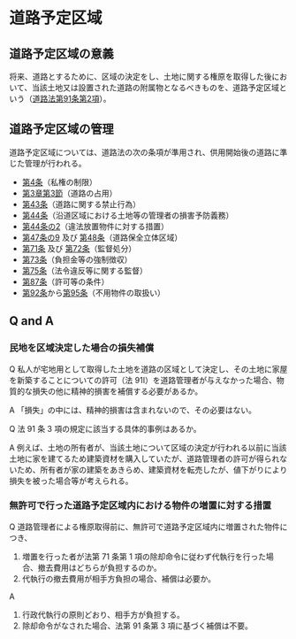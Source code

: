 
# 道路予定区域

## 道路予定区域の意義

将来、道路とするために、区域の決定をし、土地に関する権原を取得した後において、当該土地又は設置された道路の附属物となるべきものを、道路予定区域という（[道路法第91条第2項](https://elaws.e-gov.go.jp/document?lawid=327AC1000000180#Mp-At_91)）。

## 道路予定区域の管理

道路予定区域については、道路法の次の条項が準用され、供用開始後の道路に準じた管理が行われる。

- [第4条](https://elaws.e-gov.go.jp/document?lawid=327AC1000000180#Mp-At_4)（私権の制限）
- [第3章第3節](https://elaws.e-gov.go.jp/document?lawid=327AC1000000180#Mp-Ch_3-Se_3)（道路の占用）
- [第43条](https://elaws.e-gov.go.jp/document?lawid=327AC1000000180#Mp-At_43)（道路に関する禁止行為）
- [第44条](https://elaws.e-gov.go.jp/document?lawid=327AC1000000180#Mp-At_44)（沿道区域における土地等の管理者の損害予防義務）
- [第44条の2](https://elaws.e-gov.go.jp/document?lawid=327AC1000000180#Mp-At_44_2)（違法放置物件に対する措置）
- [第47条の9](https://elaws.e-gov.go.jp/document?lawid=327AC1000000180#Mp-At_47_9) 及び [第48条](https://elaws.e-gov.go.jp/document?lawid=327AC1000000180#Mp-At_48)（道路保全立体区域）
- [第71条](https://elaws.e-gov.go.jp/document?lawid=327AC1000000180#Mp-At_71) 及び [第72条](https://elaws.e-gov.go.jp/document?lawid=327AC1000000180#Mp-At_72)（監督処分）
- [第73条](https://elaws.e-gov.go.jp/document?lawid=327AC1000000180#Mp-At_73)（負担金等の強制徴収）
- [第75条](https://elaws.e-gov.go.jp/document?lawid=327AC1000000180#Mp-At_75)（法令違反等に関する監督）
- [第87条](https://elaws.e-gov.go.jp/document?lawid=327AC1000000180#Mp-At_87)（許可等の条件）
- [第92条](https://elaws.e-gov.go.jp/document?lawid=327AC1000000180#Mp-At_92)から[第95条](https://elaws.e-gov.go.jp/document?lawid=327AC1000000180#Mp-At_95)（不用物件の取扱い）

## Q and A

### 民地を区域決定した場合の損失補償

Q 私人が宅地用として取得した土地を道路の区域として決定し、その土地に家屋を新築することについての許可（法 91Ⅰ）を道路管理者が与えなかった場合、物質的な損失の他に精神的損害を補償する必要があるか。

A 「損失」の中には、精神的損害は含まれないので、その必要はない。

Q 法 91 条 3 項の規定に該当する具体的事例はあるか。

A 例えば、土地の所有者が、当該土地について区域の決定が行われる以前に当該土地に家を建てるため建築資材を購入していたが、道路管理者の許可が得られないため、所有者が家の建築をあきらめ、建築資材を転売したが、値下がりにより損失を被った場合等が考えられる。

### 無許可で行った道路予定区域内における物件の増置に対する措置

Q 道路管理者による権原取得前に、無許可で道路予定区域内に増置された物件につき、

1. 増置を行った者が法第 71 条第 1 項の除却命令に従わず代執行を行った場合、撤去費用はどちらが負担するのか。
2. 代執行の撤去費用が相手方負担の場合、補償は必要か。

A

1. 行政代執行の原則どおり、相手方が負担する。
2. 除却命令がなされた場合、法第 91 条第 3 項に基づく補償は不要。
